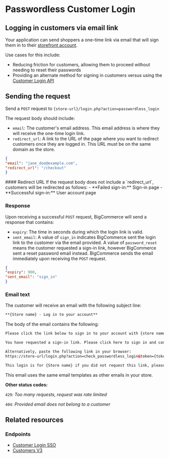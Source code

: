 # Passwordless Customer Login

## Logging in customers via email link

Your application can send shoppers a one-time link via email that will sign them in to their [storefront account](https://support.bigcommerce.com/s/article/Customer-Account-Creation).

Use cases for this include:

* Reducing friction for customers, allowing them to proceed without needing to reset their passwords
* Providing an alternate method for signing in customers versus using the [Customer Login API](/docs/start/authentication/customer-login)

## Sending the request

Send a `POST` request to 
`{store-url}/login.php?action=passwordless_login`

The request body should include:

* `email`: The customer's email address. This email address is where they will receive the one-time login link.
* `redirect_url`: A link to the URL of the page where you want to redirect customers once they are logged in. This URL must be on the same domain as the store.

```json filename="Example" showLineNumbers
{
"email": "jane_doe@example.com",
"redirect_url": "/checkout"
}
```

<Callout type="info">
#### Redirect URL
If the request body does not include a `redirect_url`, customers will be redirected as follows:
- **Failed sign-in:** Sign-in page
- **Successful sign-in:** User account page
</Callout>

### Response

Upon receiving a successful `POST` request, BigCommerce will send a response that contains:

* `expiry`: The time in seconds during which the login link is valid.
* `sent_email`: A value of `sign_in` indicates BigCommerce sent the login link to the customer via the email provided. A value of `password_reset` means the customer requested a sign-in link, however BigCommerce sent a reset password email instead. BigCommerce sends the email immediately upon receiving the `POST` request.

```json filename="Example" showLineNumbers
{
"expiry": 900,
"sent_email": "sign_in"
}
```

### Email text

The customer will receive an email with the following subject line:

```html
**{Store name} - Log in to your account**
```

The body of the email contains the following:

```html
Please click the link below to sign in to your account with {store name}.

You have requested a sign-in link. Please click here to sign in and continue.

Alternatively, paste the following link in your browser:
https://store-url/login.php?action=check_passwordless_login&token={token}&redirectUrl={redirect_URL}

This login is for {Store name} if you did not request this link, please ignore this email. Your account is still secure.
```

This email uses the same email templates as other emails in your store.

**Other status codes:**

`429`: *Too many requests, request was rate limited*

`404`: *Provided email does not belong to a customer*

## Related resources

### Endpoints

* [Customer Login SSO](/docs/rest-authentication/customer-login)
* [Customers V3](/docs/rest-management/customers)
